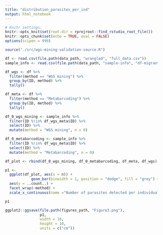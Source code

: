 ```yaml
---
title: "distribution_parasites_per_ind"
output: html_notebook
---
```


```r
# Knitr settings: 
knitr::opts_knit$set(root.dir = rprojroot::find_rstudio_root_file())
knitr::opts_chunk$set(echo = TRUE, eval = FALSE)
options(scipen = 999)
```

```r
source("./src/wgs-mining-validation-source.R")
```

```r
df <- read.csv(file.path(data_path, "wrangled", "full_data.csv"))
sample_info <- read.csv(file.path(data_path, "sample-info", "df-migrant-miseq.csv"))

```

```r
df_wgs <- df %>%
  filter(method == "WGS mining") %>%
  group_by(ID, method) %>% 
  tally()

df_meta <- df %>%
  filter(method == "Metabarcoding") %>%
  group_by(ID, method) %>% 
  tally()
```

```r
df_0_wgs_mining <- sample_info %>%
  filter(ID %!in% df_wgs_meta$ID) %>%
  select(ID) %>%
  mutate(method = "WGS mining", n = 0)

df_0_metabarcoding <- sample_info %>%
  filter(ID %!in% df_wgs_meta$ID) %>%
  select(ID) %>%
  mutate(method = "Metabarcoding", n = 0)

df_plot <- rbind(df_0_wgs_mining, df_0_metabarcoding, df_meta, df_wgs) 
```


```r
p1 <- 
  ggplot(df_plot, aes(x = n)) +
            geom_bar(binwidth = 1, position = "dodge", fill = "grey") +
  aes(y = ..count..) +
  facet_wrap(~method) + 
  scale_x_continuous(name ="Number of parasites detected per individual", breaks = c(0, 1, 2, 3, 4, 5, 6))

p1
```
```r
ggplot2::ggsave(file.path(figures_path, "Figure3.png"), 
                p1,
                width = 16,
                height = 10,
                units = c("cm"))
```


